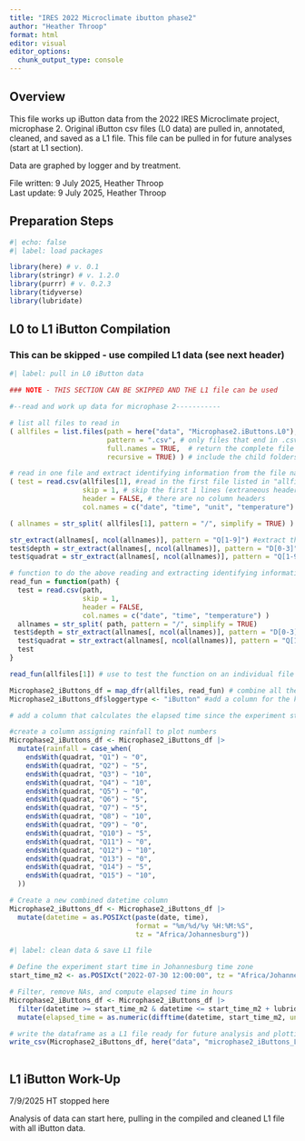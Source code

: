 ```yaml
---
title: "IRES 2022 Microclimate ibutton phase2"
author: "Heather Throop"
format: html
editor: visual
editor_options: 
  chunk_output_type: console
---
```


## Overview

This file works up iButton data from the 2022 IRES Microclimate project, microphase 2. Original iButton csv files (L0 data) are pulled in, annotated, cleaned, and saved as a L1 file. This file can be pulled in for future analyses (start at L1 section).

Data are graphed by logger and by treatment.

File written: 9 July 2025, Heather Throop\
Last update: 9 July 2025, Heather Throop

## Preparation Steps

```r
#| echo: false
#| label: load packages 

library(here) # v. 0.1
library(stringr) # v. 1.2.0
library(purrr) # v. 0.2.3
library(tidyverse)
library(lubridate)
```

## L0 to L1 iButton Compilation

### This can be skipped - use compiled L1 data (see next header)

```r
#| label: pull in L0 iButton data

### NOTE - THIS SECTION CAN BE SKIPPED AND THE L1 file can be used

#--read and work up data for microphase 2-----------

# list all files to read in
( allfiles = list.files(path = here("data", "Microphase2.iButtons.L0"), # get a list of all files in folder
                        pattern = ".csv", # only files that end in .csv
                        full.names = TRUE,  # return the complete file path (and not just the file name)
                        recursive = TRUE) ) # include the child folders in the directory

# read in one file and extract identifying information from the file name
( test = read.csv(allfiles[1], #read in the first file listed in "allfiles"
                  skip = 1, # skip the first 1 lines (extraneous header info)
                  header = FALSE, # there are no column headers
                  col.names = c("date", "time", "unit", "temperature") ) ) #add column headers

( allnames = str_split( allfiles[1], pattern = "/", simplify = TRUE) ) #create a matrix of strings for file info

str_extract(allnames[, ncol(allnames)], pattern = "Q[1-9]") #extract the block number from the file name
test$depth = str_extract(allnames[, ncol(allnames)], pattern = "D[0-3]") #extract the burial depth from the file name and add as a column
test$quadrat = str_extract(allnames[, ncol(allnames)], pattern = "Q[1-9]") #extract the quadrat from the file name and add as a column

# function to do the above reading and extracting identifying information (so this can be done on all the files)
read_fun = function(path) {
  test = read.csv(path, 
                  skip = 1,
                  header = FALSE,
                  col.names = c("date", "time", "temperature") )
  allnames = str_split( path, pattern = "/", simplify = TRUE)
 test$depth = str_extract(allnames[, ncol(allnames)], pattern = "D[0-3]") #extract the burial   depth from the file name and add as a column
  test$quadrat = str_extract(allnames[, ncol(allnames)], pattern = "Q[1-9]") #extract the     quadrat from the file name and add as a column
  test
}

read_fun(allfiles[1]) # use to test the function on an individual file (this can be tested on any of them)

Microphase2_iButtons_df = map_dfr(allfiles, read_fun) # combine all the files
Microphase2_iButtons_df$loggertype <- "iButton" #add a column for the kind of logger used (iButton in this case)

# add a column that calculates the elapsed time since the experiment started

#create a column assigning rainfall to plot numbers
Microphase2_iButtons_df <- Microphase2_iButtons_df |>
  mutate(rainfall = case_when(
    endsWith(quadrat, "Q1") ~ "0",
    endsWith(quadrat, "Q2") ~ "5",
    endsWith(quadrat, "Q3") ~ "10",
    endsWith(quadrat, "Q4") ~ "10",
    endsWith(quadrat, "Q5") ~ "0",
    endsWith(quadrat, "Q6") ~ "5",
    endsWith(quadrat, "Q7") ~ "5",
    endsWith(quadrat, "Q8") ~ "10",
    endsWith(quadrat, "Q9") ~ "0",
    endsWith(quadrat, "Q10") ~ "5",
    endsWith(quadrat, "Q11") ~ "0",
    endsWith(quadrat, "Q12") ~ "10",
    endsWith(quadrat, "Q13") ~ "0",
    endsWith(quadrat, "Q14") ~ "5",
    endsWith(quadrat, "Q15") ~ "10",
  ))

# Create a new combined datetime column
Microphase2_iButtons_df <- Microphase2_iButtons_df |>
  mutate(datetime = as.POSIXct(paste(date, time), 
                               format = "%m/%d/%y %H:%M:%S", 
                               tz = "Africa/Johannesburg"))
```

```r
#| label: clean data & save L1 file

# Define the experiment start time in Johannesburg time zone
start_time_m2 <- as.POSIXct("2022-07-30 12:00:00", tz = "Africa/Johannesburg")

# Filter, remove NAs, and compute elapsed time in hours
Microphase2_iButtons_df <- Microphase2_iButtons_df |>
  filter(datetime >= start_time_m2 & datetime <= start_time_m2 + lubridate::hours(48)) |>
  mutate(elapsed_time = as.numeric(difftime(datetime, start_time_m2, units = "hours")))

# write the dataframe as a L1 file ready for future analysis and plotting
write_csv(Microphase2_iButtons_df, here("data", "microphase2_iButtons_L1.csv"))
  
```

## L1 iButton Work-Up

7/9/2025 HT stopped here

Analysis of data can start here, pulling in the compiled and cleaned L1 file with all iButton data.

```r

```
